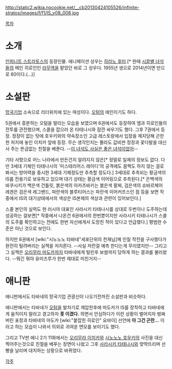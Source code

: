 http://static2.wikia.nocookie.net/__cb20130424105526/infinite-stratos/images/f/f1/IS_v08_008.jpg

{{{+1 スコール ミューゼル}}}

[[목차]]

= 소개 =
[[인피니트 스트라토스]]의 등장인물. 애니메이션 성우는 [[히라노 후미]].[* 한때 [[시끌별 녀석들]]의 메인 히로인인 [[라무]]역을 맡았던 바로 그 성우다. 1955년 생으로 2014년이면 만으로 60이다.(...)]

= 소설판 =
[[망국기업]] 소속으로 리더위치에 있는 여성이다. [[오텀]]의 애인이기도 하다.

5권에서 흥분하는 오텀을 말리는 모습을 보였으며 6권에서도 등장하여 엠과 히로인들의 전투를 관전했으며, 스콜을 잡으러 온 타테나시와 잠깐 싸우기도 했다. 그후 7권에서 등장. 정장이 없는 탓에 호우키와의 약속장소인 고급 레스토랑에서 입장을 제지당해 곤란한 처지에 놓인 이치카 앞에 등장. 무슨 생각인지는 몰라도 값비싼 정장과 꽃다발을 대신 사 주는 뜬금없는 친절을 베푼다. --[[이 녀석도 사실은 좋은 녀석이었어]]--

기타 사항으로 어느 나라에서 만든건지 알려지지 않은[* 정말로 일체의 정보도 없다. 다만 3세대 기체인 타테나시의 '미스테리어스 레이디'의 공격에도 꿈쩍도 하지 않는 걸로 봐서는 방어력을 중시한 3세대 기체정도만 추측할 정도다.] 3세대로 추측되는 황금색의 IS를 전용기로 보유하고 있으며 대기 상태는 황금색 이어링으로 추측된다.[* 은백색의 바쿠시키가 백은색 건틀릿, 붉은색의 아카츠바키는 붉은색 팔찌, 검은색의 슈바르체어 레겐은 검은색 레그밴드, 파란색의 블루티어스는 파란색 이어커프스인 점 등을 보면 작중에서 IS의 대기상태에서의 색상은 IS본체의 색상과 관련이 있어보인다.] 

스콜 본인의 실력도 현 러시아 대표인 사라시키 타테나시를 상대로 두번이나 도주하는데 성공하는 걸보면[* 작중에서 나온건 6권에서의 한번뿐이지만 사라시키 타테나시가 스콜의 도주를 확인하고는 전에도 한번 자신에게서 도망친 적이 있다고 언급했다.] 평범한 수준은 아닌 것으로 보인다.

하지만 8권에서 [wiki:"시노노노 타바네"세포단위의 천재님]께 인질 작전을 구사했다가 완전히 털려버리는 실책을 저지른다. --사실 저런걸 예측 한다는게 무리였지만-- 그리고 그 실책은 [[오리무라 마도카]]까지 타바네에게 털린후 보쌈까지 당하게 하는 결과를 불러왔다. --뭐긴 뭐야 유미즈루가 한번 제대로 미친거지-- 

= 애니판 = 
애니판에서도 타바네의 망국기업 관광신이 나오기전까진 소설판과 비슷하다.

애니판에서는 타바네가 [[오텀]]을 발차기로 제압한후에 마도카가 IS를 장착하고 타바네에게 움직이지 말라고 경고하자 '''훗 이겼다.''' 하면서 안심하다가 이런 상황이 벌어지자 벙쪄버린 표정과 타바네의 마도카 [wiki:"붙잡힌 히로인" 요바이] 선언에 '''아 그건 곤란...''' 이라고 하는 모습이 나와서 의외로 귀여운 면모를 보이기도 했다.

그리고 TV판 애니 2기 11화에서는 [[오리무라 이치카]]와 [[시노노노 호우키]]의 사진을 대신 찍어주는것으로 친절을 베푸는 장면이 나왔고 그후 [[사라시키 타테나시]]와 맞딱뜨리며 선빵을 날리며 대치하는 상황으로 바뀌었다.

[[각주]]
